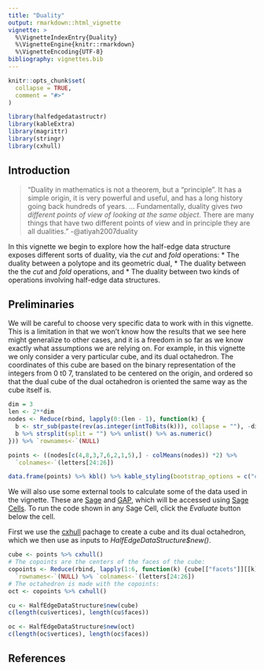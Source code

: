 ```yaml
---
title: "Duality"
output: rmarkdown::html_vignette
vignette: >
  %\VignetteIndexEntry{Duality}
  %\VignetteEngine{knitr::rmarkdown}
  %\VignetteEncoding{UTF-8}
bibliography: vignettes.bib
---
```


```r
knitr::opts_chunk$set(
  collapse = TRUE,
  comment = "#>"
)
```

```r
library(halfedgedatastructr)
library(kableExtra)
library(magrittr)
library(stringr)
library(cxhull)
```

## Introduction

> "Duality in mathematics is not a theorem, but a “principle”. It has a
> simple origin, it is very powerful and useful, and has a long history going
> back hundreds of years. ...
> Fundamentally, duality gives *two different points of view of looking at
> the same object*. There are many things that have two different points
> of view and in principle they are all dualities."
-@atiyah2007duality

In this vignette we begin to explore how the half-edge data structure exposes different sorts of duality, via the *cut* and *fold* operations:
* The duality between a polytope and its geometric dual,
* The duality between the the *cut* and *fold* operations, and
* The duality between two kinds of operations involving half-edge data structures.

## Preliminaries

We will be careful to choose very specific data to work with in this vignette. 
This is a limitation in that we won't know how the results that we see here might generalize to other cases, and it is a freedom in so far as we know exactly what assumptions we are relying on. For example, in this vignette we only consider a very particular cube, and its dual octahedron. The coordinates of this cube are based on the binary representation of the integers from 0 t0 7, translated to be centered on the origin, and ordered so that the dual cube of the dual octahedron is oriented the same way as the cube itself is.

```r
dim = 3
len <- 2**dim
nodes <- Reduce(rbind, lapply(0:(len - 1), function(k) {
  b <- str_sub(paste(rev(as.integer(intToBits(k))), collapse = ""), -dim)
  b %>% strsplit(split = "") %>% unlist() %>% as.numeric()
})) %>% `rownames<-`(NULL)

points <- ((nodes[c(4,8,3,7,6,2,1,5),] - colMeans(nodes)) *2) %>% 
  `colnames<-`(letters[24:26])
```
```r
data.frame(points) %>% kbl() %>% kable_styling(bootstrap_options = c("condensed"), full_width = F)
```

We will also use some external tools to calculate some of the data used in the vignette. These are [Sage](https://www.sagemath.org/) and [GAP](https://www.gap-system.org/), which will be accessed using [Sage Cells](https://sagecell.sagemath.org/). To run the code shown in any Sage Cell, click the *Evaluate* button below the cell.

First we use the [cxhull](https://cran.r-project.org/package=cxhull) pachage to create a cube and its dual octahedron, which we then use as inputs to *HalfEdgeDataStructure$new()*.

```r
cube <- points %>% cxhull()
# The copoints are the centers of the faces of the cube:
copoints <- Reduce(rbind, lapply(1:6, function(k) {cube[["facets"]][[k]]$center})) %>% 
  `rownames<-`(NULL) %>% `colnames<-`(letters[24:26])
# The octahedron is made with the copoints:
oct <- copoints %>% cxhull()
```
```r
cu <- HalfEdgeDataStructure$new(cube)
c(length(cu$vertices), length(cu$faces))

oc <- HalfEdgeDataStructure$new(oct)
c(length(oc$vertices), length(oc$faces))
```

## References
